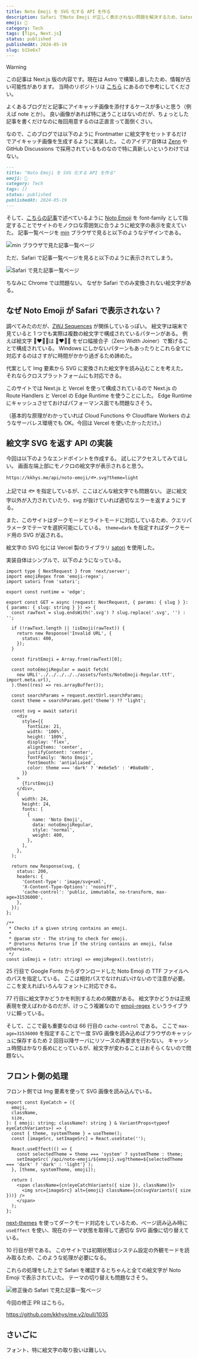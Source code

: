 ```yaml
---
title: Noto Emoji を SVG 化する API を作る
description: Safari でNoto Emoji が正しく表示されない問題を解決するため、Satori を使って絵文字を SVG 化する API を作成し、ブログのアイキャッチ画像として活用する方法を解説した記事である。
emoji: 🔄
category: Tech
tags: [Tips, Next.js]
status: published
publishedAt: 2024-05-19
slug: b15e6x7
---
```


> [!WARNING]
> この記事は Next.js 版の内容です。現在は Astro で構築し直したため、情報が古い可能性があります。
> 当時のリポジトリは [こちら](https://github.com/kkhys/me.v2) にあるので参考にしてください。

よくあるブログだと記事にアイキャッチ画像を添付するケースが多いと思う（例えば note とか）。
良い画像があれば特に迷うことはないのだが、ちょっとした記事を書くだけなのに毎回用意するのは正直言って面倒くさい。

なので、このブログでは以下のように Frontmatter に絵文字をセットするだけでアイキャッチ画像を生成するように実装した。
このアイデア自体は [Zenn](https://zenn.dev) や GitHub Discussions で採用されているものなので特に真新しいというわけではない。

```md title="index.mdx"
---
title: "Noto Emoji を SVG 化する API を作る"
emoji: 🔄
category: Tech
tags: []
status: published
publishedAt: 2024-05-19
---
```

そして、[こちらの記事](/posts/p1fw2ts#noto-emoji)で述べているように [Noto Emoji](https://fonts.google.com/noto/specimen/Noto+Emoji) を font-family として指定することでサイトのモノクロな雰囲気に合うように絵文字の表示を変えていた。
記事一覧ページを [min](https://minbrowser.org) ブラウザで見ると以下のようなデザインである。

![min ブラウザで見た記事一覧ページ](./01.png)

ただ、Safari で記事一覧ページを見ると以下のように表示されてしまう。

![Safari で見た記事一覧ページ](./02.png)

ちなみに Chrome では問題ない。
なぜか Safari でのみ変換されない絵文字がある。

## なぜ Noto Emoji が Safari で表示されない？

調べてみたのだが、[ZWJ Sequences](https://emojipedia.org/emoji-zwj-sequence) が関係しているっぽい。
絵文字は端末で見ていると 1 つでも実際は複数の絵文字で構成されているパターンがある。
例えば絵文字 👩‍❤️‍💋‍👨は 👩❤️💋👨 をゼロ幅接合子（Zero Width Joiner）で繋げることで構成されている。
Windows にしかないパターンもあったりとこれら全てに対応するのはさすがに時間がかかり過ぎるため諦めた。

代案として Img 要素から SVG に変換された絵文字を読み込むことを考えた。
それならクロスプラットフォームにも対応できる。

このサイトでは Next.js と Vercel を使って構成されているので Next.js の Route Handlers と Vercel の Edge Runtime を使うことにした。
Edge Runtime にキャッシュさせておけばパフォーマンス面でも問題なさそう。

（基本的な原理がわかっていれば Cloud Functions や Cloudflare Workers のようなサーバレス環境でも OK。今回は Vercel を使いたかっただけ。）

## 絵文字 SVG を返す API の実装

今回は以下のようなエンドポイントを作成する。
試しにアクセスしてみてほしい。
画面左端上部にモノクロの絵文字が表示されると思う。

```text
https://kkhys.me/api/noto-emoji/🐟.svg?theme=light
```

上記では 🐟 を指定しているが、ここはどんな絵文字でも問題ない。
逆に絵文字以外が入力されていたり、svg が抜けていれば適切なエラーを返すようにする。

また、このサイトはダークモードとライトモードに対応しているため、クエリパラメータでテーマを選択可能にしている。
`theme=dark` を指定すればダークモード用の SVG が返される。

絵文字の SVG 化には Vercel 製のライブラリ [satori](https://github.com/vercel/satori) を使用した。

実装自体はシンプルで、以下のようになっている。

```tsx title="app/api/noto-emoji/[slug]/route.tsx" showLineNumbers
import type { NextRequest } from 'next/server';
import emojiRegex from 'emoji-regex';
import satori from 'satori';

export const runtime = 'edge';

export const GET = async (request: NextRequest, { params: { slug } }: { params: { slug: string } }) => {
  const rawText = slug.endsWith('.svg') ? slug.replace('.svg', '') : '';

  if (!rawText.length || !isEmoji(rawText)) {
    return new Response('Invalid URL', {
      status: 400,
    });
  }

  const firstEmoji = Array.from(rawText)[0];

  const notoEmojiRegular = await fetch(
    new URL('../../../../../assets/fonts/NotoEmoji-Regular.ttf', import.meta.url),
  ).then((res) => res.arrayBuffer());

  const searchParams = request.nextUrl.searchParams;
  const theme = searchParams.get('theme') ?? 'light';

  const svg = await satori(
    <div
      style={{
        fontSize: 21,
        width: '100%',
        height: '100%',
        display: 'flex',
        alignItems: 'center',
        justifyContent: 'center',
        fontFamily: 'Noto Emoji',
        fontSmooth: 'antialiased',
        color: theme === 'dark' ? '#e6e5e5' : '#0a0a0b',
      }}
    >
      {firstEmoji}
    </div>,
    {
      width: 24,
      height: 24,
      fonts: [
        {
          name: 'Noto Emoji',
          data: notoEmojiRegular,
          style: 'normal',
          weight: 400,
        },
      ],
    },
  );

  return new Response(svg, {
    status: 200,
    headers: {
      'Content-Type': 'image/svg+xml',
      'X-Content-Type-Options': 'nosniff',
      'cache-control': 'public, immutable, no-transform, max-age=31536000',
    },
  });
};

/**
 * Checks if a given string contains an emoji.
 *
 * @param str - The string to check for emoji.
 * @returns Returns true if the string contains an emoji, false otherwise.
 */
const isEmoji = (str: string) => emojiRegex().test(str);
```

25 行目で Google Fonts からダウンロードした Noto Emoji の TTF ファイルへのパスを指定している。
ここは相対パスでなければいけないので注意が必要。
ここを変えればいろんなフォントに対応できる。

77 行目に絵文字かどうかを判別するための関数がある。
絵文字かどうかは正規表現を使えばわかるのだが、けっこう複雑なので [emoji-regex](https://github.com/mathiasbynens/emoji-regex) というライブラリに頼っている。

そして、ここで最も重要なのは 66 行目の `cache-control` である。
ここで `max-age=31536000` を指定することで一度 SVG 画像を読み込めばブラウザのキャッシュに保存するため 2 回目以降サーバにリソースの再要求を行わない。
キャッシュ時間はかなり長めにとっているが、絵文字が変わることはおそらくないので問題ない。

## フロント側の処理

フロント側では Img 要素を使って SVG 画像を読み込んでいる。

```tsx title="ui/post/eye-catch/index.tsx" showLineNumbers
export const EyeCatch = ({
  emoji,
  className,
  size,
}: { emoji: string; className?: string } & VariantProps<typeof eyeCatchVariants>) => {
  const { theme, systemTheme } = useTheme();
  const [imageSrc, setImageSrc] = React.useState('');

  React.useEffect(() => {
    const selectedTheme = theme === 'system' ? systemTheme : theme;
    setImageSrc(`/api/noto-emoji/${emoji}.svg?theme=${selectedTheme === 'dark' ? 'dark' : 'light'}`);
  }, [theme, systemTheme, emoji]);

  return (
    <span className={cn(eyeCatchVariants({ size }), className)}>
      <img src={imageSrc} alt={emoji} className={cn(svgVariants({ size }))} />
    </span>
  );
};
```

[next-themes](https://github.com/pacocoursey/next-themes) を使ってダークモード対応をしているため、ページ読み込み時に `useEffect` を使い、現在のテーマ状態を取得して適切な SVG 画像に切り替えている。

10 行目が肝である。
このサイトでは初期状態はシステム設定の外観モードを読み取るため、このような処理が必要になる。

これらの処理をした上で Safari を確認するとちゃんと全ての絵文字が Noto Emoji で表示されていた。
テーマの切り替えも問題なさそう。

![修正後の Safari で見た記事一覧ページ](./03.png)

今回の修正 PR はこちら。

https://github.com/kkhys/me.v2/pull/1035

## さいごに

フォント、特に絵文字の取り扱いは難しい。
